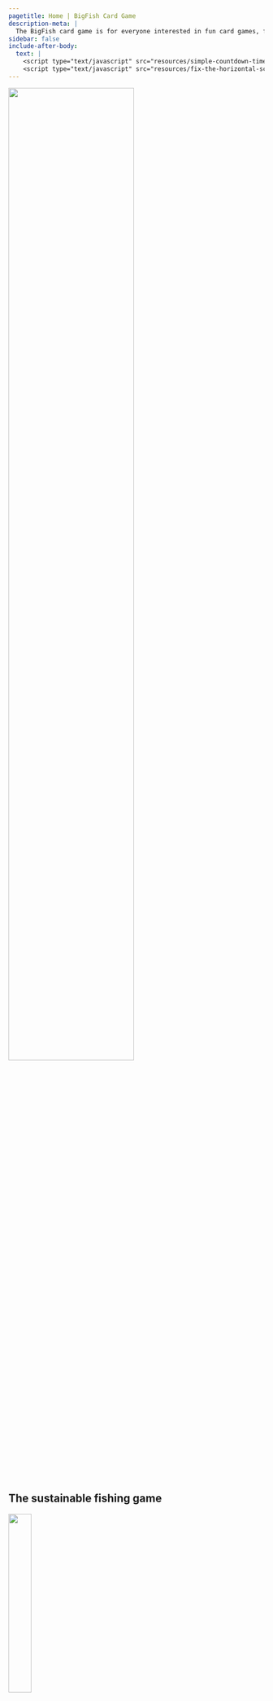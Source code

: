 ```yaml
---
pagetitle: Home | BigFish Card Game
description-meta: |
  The BigFish card game is for everyone interested in fun card games, fishing or marine life. Best for 2-5 players, suitable for ages 10+.
sidebar: false
include-after-body:
  text: |
    <script type="text/javascript" src="resources/simple-countdown-timer/dist/script.js"></script>
    <script type="text/javascript" src="resources/fix-the-horizontal-scroll.js"></script>
---
```


<!-- START SPECIAL BIGFISH BANNER SECTION -->
:::::: {.grid .justify-contents-evenly .align-items-center .column-screen .hero-img .hero-strip-homepage}
::: {.g-col-12 .g-col-md-6 .mx-4}
::: maintitle
<!-- # BigFish {.maintitle} -->
![](resources/images/BigFish_darkorange.png){width="70%"}
:::

::: new-subtitle
## The sustainable fishing game {.newsubtitle}
:::

<!-- style="font-size: 1.45em; -->
::: {.grid .justify-contents-evenly .align-items-center .text-center .new-banner-text .my-5}
::: {.g-col-6}
![](resources/icons/children-solid-orange.svg){width="30%"}

**Suitable for ages 10+**
:::

::: g-col-6
![](resources/icons/users-line-solid-orange.svg){width="30%"}

**Best for 2-5 players**
:::
:::
:::

::: {.g-col-12 .g-col-md-6 .text-center}
![](resources/images/Bigfish-logo.png){width="75%"}
:::
::::::
<!-- END SPECIAL BIGFISH BANNER SECTION -->

<!-- sets default body text of whole page slightly larger -->
:::::::::::::: homepage-p

<!-- feature text grid -->
::::::::::: {.grid .column-screen .feature-text .spacer-3em style="--bs-columns: 1;"}
The BigFish card game is for everyone interested in fun card games, fishing or marine life.

To win the game you must find the best fishing strategy to collect points from catching fish, while keeping your fishing spot healthy and protected from natural disasters and other players. 
:::::::::::

<!-- feature images grid -->
:::::: {.grid .column-screen .justify-contents-evenly .align-items-center .spacer-2em}
::: {.g-col-6 .g-col-md-4 .m-1 .text-center .img-container}
![](resources/images/PlayingGame1a-cropped.jpg)
:::

::: {.g-col-6 .g-col-md-4 .m-1 .text-center .img-container}
![](resources/images/GameOnSand2Sm.jpg)
:::

::: {.g-col-12 .g-col-md-4 .m-1 .text-center .img-container}
![](resources/images/PlayingGame2.jpg)
:::
::::::

<!-- begin crowdfunding grid -->
:::::::::::: {.grid .column-screen .justify-contents-evenly .align-items-center .my-4 .my-xl-1}
<!-- first image column  -->
::::::::: {.g-col-12 .g-col-sm-12 .g-col-md-12 .g-col-xl-3 .text-center .img-container}
:::::: {.grid .m-1 .img-container}
::: {.g-col-12 .g-col-md-6 .g-col-xl-12 .img-container}
![](resources/images/PlayingGame4-16x9.jpg)
:::

::: {.g-col-12 .g-col-md-6 .g-col-xl-12 .img-container}
![](resources/images/ShelfishReefCard-16x9.jpg)
:::
::::::
<!-- end feature images grid -->
:::::::::

<!-- text column -->
::::::::: {.g-col-12 .g-col-sm-12 .g-col-md-12 .g-col-lg-12 .g-col-xl-6 .my-2 .mx-2 .mx-lg-3 .mx-xl-4 .mx-xxl-4 .text-center}
::: p
## Crowdfunding! {style="color: var(--bs-accent);"}
:::

Get your own copy of the game and support education on sustainable fishing and marine life. 

All proceeds from the crowdfunding campaign will go for outreach activities and developing the game further. We will aim to have the game available in shops, but this is not certain. Which means that **crowdfunding** is the best way to secure your own copy of the game and other great rewards. 

The campaign will launch on **September 15, 2024**.

[Crowdfunding page](https://bigfishcardgame.com){.btn .btn-secondary}
:::::::::

<!-- image column -->
::::::::: {.g-col-12 .g-col-sm-12 .g-col-md-12 .g-col-xl-3 .text-center .img-container}
:::::: {.grid .m-1 .img-container}
::: {.g-col-12 .g-col-md-6 .g-col-xl-12 .img-container}
![](resources/images/GameOnSandSm-16x9.jpg)
:::

::: {.g-col-12 .g-col-md-6 .g-col-xl-12 .img-container}
![](resources/images/WhaleCard-16x9.jpg)
:::
::::::
:::::::::
<!-- end crowdfunding grid -->
::::::::::::

<!-- begin timer grid -->
:::::: {.grid .column-screen .timerBox style="--bs-columns: 11;" .text-center .justify-contents-evenly .align-items-center .my-2 .mx-5}
::: {.g-col-4 .g-start-2 .g-start-md-1 .g-col-md-2 .mx-0 .px-0}
<h2 class="timertext" id="days">DD</h2>

### DAYS {.text-center .timerlabel .unlisted}
:::

::: {.g-col-1 .mx-0 .px-0}
<h2 class="timertext">:</h2>
:::

::: {.g-col-4 .g-col-md-2 .mx-0 .px-0}
<h2 class="timertext" id="hours">HH</h2>

### HOURS {.text-center .timerlabel .unlisted}
:::

::: {.g-col-1 .mx-0 .px-0 style="max-width: max(0px, calc((100vw - 768px)*999)); overflow: hidden;"}
<h2 class="timertext">:</h2>
:::

::: {.g-col-4 .g-start-2 .g-start-md-7 .g-col-md-2 .mx-0 .px-0}
<h2 class="timertext" id="minutes">MM</h2>

### MINS {.text-center .timerlabel .unlisted}
:::

::: {.g-col-1 .mx-0 .px-0}
<h2 class="timertext">:</h2>
:::

::: {.g-col-4 .g-col-md-2 .mx-0 .px-0}
<h2 class="timertext" id="seconds">SS</h2>

### SECS {.text-center .timerlabel .unlisted}
:::
<!-- end timer grid -->
::::::

<!-- subscribe to news section -->
::::::::::: {.grid .column-screen .spacer-1em .text-center style="--bs-columns: 1;"}
Would you like to be reminded about the crowdfunding launch? You can get the game, expansion pack, prints of amazing fish drawings signed by the artist, t-shirt and other prizes. Subscribe to our newsletter. You will get a max of one email per month and two reminders about the crowdfunding start. 

[Subscribe](https://forms.office.com/r/wVcaiUSxNF){.btn .btn-secondary}
:::::::::::


## Playing the game {.column-screen}

<!-- start flush grid -->
:::::::::::: {.grid .column-screen .justify-contents-evenly .align-items-center .my-3}
<!-- text column -->
::::::::: {.order-1 .g-col-12 .g-col-sm-12 .g-col-md-12 .g-col-lg-8 .g-col-xl-8 .g-col-xxl-8 .mx-2 .mx-lg-3 .mx-xl-4 .mx-xxl-5}

<!-- text section grid -->
:::::: {.grid .justify-contents-evenly .align-items-center}
<!-- mini-image column -->
::: {.g-col-12 .g-col-sm-4 .g-col-md-4 .g-col-lg-4 .mx-5 .mx-sm-1 .text-center .img-container}
![](resources/images/cooler-no-text.jpg){width="80%"}
:::

<!-- text-step column -->
::: {.g-col-12 .g-col-sm-8 .g-col-md-8 .g-col-lg-8 .mx-2 .mx-lg-3 .mx-xl-4 .mx-xxl-5 .img-container}
Big fish are worth more points than small fish, so players want to catch them. But the presence of big fish also allows players to draw new cards, spawn new fish and also grow them. The player has to find a balance between collecting points by catching fish and preserving big fish for good fishing opportunities in the future. 
:::

<!-- mini-image column -->
::: {.g-col-12 .g-col-sm-4 .g-col-md-4 .g-col-lg-4 .mx-5 .mx-sm-1 .text-center .img-container}
![](resources/images/cards/wild-cards/illegal-fishing.jpg){.image-card width="80%"}
:::

<!-- text-step column -->
::: {.g-col-12 .g-col-sm-8 .g-col-md-8 .g-col-lg-8 .mx-2 .mx-lg-3 .mx-xl-4 .mx-xxl-5 .img-container}
In addition to fishing, other natural and human-induced events occur throughout the game: fisheries research, poor water quality, citizen science, illegal fishing, ocean acidification, sea urchin arrival and others.
:::

<!-- mini-image column -->
::: {.g-col-12 .g-col-sm-4 .g-col-md-4 .g-col-lg-4 .mx-5 .mx-sm-1 .text-center .img-container}
![](resources/images/Bigfish-logo.png){width="80%"}
:::

<!-- text-step column -->
::: {.g-col-12 .g-col-sm-8 .g-col-md-8 .g-col-lg-8 .mx-2 .mx-lg-3 .mx-xl-4 .mx-xxl-5 .img-container}
These events create unpredictability and new challenges. Players can partly protect their fishing spots by finding the best game strategy. 
:::
<!-- end text section grid -->
::::::
<!-- end text column -->
:::::::::

<!-- image column  -->
::::::::: {.order-3 .order-lg-2 .g-col-12 .g-col-sm-12 .g-col-md-12 .g-col-lg-4 .g-col-xl-4 .g-col-xxl-4 .text-center .img-container}
![](resources/images/pretty-pics/RockyCape.jpg){width="100%"}
:::::::::

<!-- button column -->
::::::::: {.order-2 .order-lg-3 .g-col-12 .my-4 .mx-2 .mx-lg-3 .mx-xl-4 .mx-xxl-5 .text-center .img-container}
<!-- .g-col-sm-12 .g-col-md-12 .g-col-lg-8 .g-col-xl-8 .g-col-xxl-8  -->
[Read the Rules](pages/rules.qmd){.btn .btn-secondary}
:::::::::
<!-- end flush grid -->
::::::::::::

## Main messages {.column-screen}

<!-- messages text grid -->
::::::::::: {.grid .column-screen .text-center .spacer-3em style="--bs-columns: 1;"}
<!-- To win the game you need a good strategy and luck. There is always an element of chance, but a good fisher and player knows how to get their luck. In this game you need to think about the long term strategy! The game has three main messages: -->

We developed the game because we love fun card games and we love the ocean. We also love big fish. 
:::::::::::

<!-- start flush grid -->
:::::::::::: {.grid .column-screen .justify-contents-evenly .align-items-center .my-3}
<!-- text column -->
::::::::: {.order-2 .g-col-12 .g-col-sm-12 .g-col-md-12 .g-col-lg-8 .g-col-xl-8 .g-col-xxl-8 .mx-2 .mx-lg-3 .mx-xl-4 .mx-xxl-5}
### 1. Big fish are important

Preserving the big fish in the oceans, lakes and rivers is important for fish reproduction and resilience, ecosystem balance, for the fun of fishing, or simply because big fish are beautiful.

### 2. Big fish are mostly gone

Due to commercial and recreational fishing, big fish have mostly vanished from oceans, rivers and lakes.

### 3. Big fish can return

Fish grow relatively fast and if we take the right actions, we can restore them within our lifetimes and enjoy their beauty and benefits again.
:::::::::

<!-- image column  -->
::::::::: {.order-1 .g-col-12 .g-col-sm-12 .g-col-md-12 .g-col-lg-4 .g-col-xl-4 .g-col-xxl-4 .text-center .img-container}
![](resources/images/pretty-pics/flathead-small.jpg)
:::::::::

<!-- button column -->
::: {.order-3 .g-col-12 .my-4 .mx-2 .mx-lg-3 .mx-xl-4 .mx-xxl-5 .text-center .img-container}
<!-- .g-start-lg-5 .g-start-xl-5 .g-start-xxl-5 .g-col-sm-12 .g-col-md-12 .g-col-lg-8 .g-col-xl-8 .g-col-xxl-8 -->
[Explore the Science](pages/wildcards.qmd){.btn .btn-secondary}
:::
<!-- end flush grid -->
::::::::::::

<!-- begin Who We Are grid -->
:::::::::::: {.grid .justify-contents-evenly .align-items-center .spacer-5rem .column-screen}
::::::::: {.g-col-12 .g-col-md-8 .g-col-lg-8 .mx-1 .mx-sm-2 .mx-md-3 .mx-xl-4}
## Who we are {#sec-about style="margin-top: 0.5em;"}

This game has been developed by the Institute of Marine and Antarctic Sciences, University of Tasmania team, led by Matt Testoni, Asta Audzijonyte and Amy Coghlan. All artwork is original and produced by Amy Coghlan (drawings), Matt Testoni (photos, design) and Stacey McCormack (design).

Game testing, advice, interesting facts and many other details have been provided by many researchers, naturalists, students, friends, anglers, divers and game enthusiasts. Thank you.
:::::::::

::::::::: {.g-col-12 .g-col-md-4 .g-col-lg-4 .text-center}
:::::: {.grid .m-1 .img-container}
::: {.g-col-6 .g-col-sm-3 .g-col-md-12 .g-col-lg-6 .img-container}
![](resources/images/matt.png){.headshot} 
:::

::: {.g-col-6 .g-col-sm-3 .g-col-md-12 .g-col-lg-6 .img-container}
![](resources/images/amy.jpg){.headshot} 
:::

::: {.g-col-6 .g-col-sm-3 .g-col-md-12 .g-col-lg-6 .img-container}
![](resources/images/asta.jpg){.headshot} 
:::

::: {.g-col-6 .g-col-sm-3 .g-col-md-12 .g-col-lg-6 .img-container}
![](resources/images/pretty-pics/blue-Grouper-1-small.jpg){.headshot} 
:::
::::::
:::::::::

<!-- button column -->
::: {.g-col-12 .text-center}
[Contact us](mailto:info@fishsizeproject.org){.h3 .btn .btn-secondary}
:::
<!-- end who we are grid -->
::::::::::::

## Supporters {.column-screen}

:::::: {.grid .column-screen .justify-contents-evenly .align-items-center .py-4 .mx-1 .mx-sm-2 .mx-md-3 .mx-xl-4}
::: {.g-col-12 .g-col-sm-6 .text-center .img-container .px-1 style="font-size: 1.5em;"}
*Pew Fellowship in Marine Conservation*
:::

::: {.g-col-12 .g-col-sm-6 .text-center .px-1 .img-container}
![](resources/images/CMS.png)
:::

::: {.g-col-12 .text-center}
**You can support the game** by pledging on our crowdfunding or by contacting us. 

If you would like to sponsor a card, representing your organisation or initiative, get in touch and we will discuss. We will only include cards that are truly important for sustainable fisheries and marine ecosystems. 

<!-- If you would like to learn more about our work, adapt the game to your ecosystem, apply the game to your teaching or support our work please contact us at [info\@fishsizeproject.org](mailto:info@fishsizeproject.org). -->
:::

::: {.g-col-12 .g-col-lg-6 .text-center}
[Pledge](pages/how-to-buy.qmd){.btn .btn-secondary}
:::

::: {.g-col-12 .g-col-lg-6 .text-center}
[Contact us](mailto:info@fishsizeproject.org){.btn .btn-secondary}
:::
::::::

:::::: {.grid .column-screen .justify-contents-evenly .align-items-center .py-1 .mx-1 .mx-sm-2 .mx-md-3 .mx-xl-4}
::: {.g-col-12 .text-center}
Underwater photography for this site is provided by [Matt Testoni](https://www.mtunderwatermedia.com/). 
:::

::: {.g-col-12 .text-center .img-container}
![](resources/images/pretty-pics/stripeyTrumpeterNarrow.jpg){width="75%"}
:::
::::::

<!-- ends larger homepage font section -->
::::::::::::::
